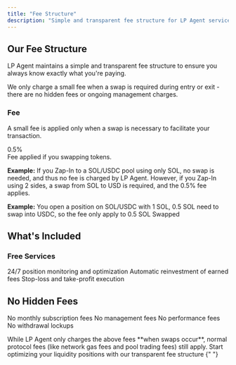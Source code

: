 ```yaml
---
title: "Fee Structure"
description: "Simple and transparent fee structure for LP Agent services"
---
```


## Our Fee Structure

LP Agent maintains a simple and transparent fee structure to ensure you always know exactly what you're paying.

<Note>
  We only charge a small fee when a swap is required during entry or exit -
  there are no hidden fees or ongoing management charges.
</Note>

### Fee

A small fee is applied only when a swap is necessary to facilitate your transaction.

<CardGroup cols={2}>
  <Card title="Swap Fee" icon="arrow-right-to-bracket">
    <div className="mt-2">
      <span className="text-2xl font-bold text-primary">0.5%</span>
      <div className="mt-2 text-sm">Fee applied if you swapping tokens.</div>
    </div>
  </Card>
</CardGroup>

**Example:** If you Zap-In to a SOL/USDC pool using only SOL, no swap is needed, and thus no fee is charged by LP Agent. However, if you Zap-In using 2 sides, a swap from SOL to USD is required, and the 0.5% fee applies.

**Example:** You open a position on SOL/USDC with 1 SOL, 0.5 SOL need to swap into USDC, so the fee only apply to 0.5 SOL Swapped

## What's Included

### Free Services

<CardGroup cols={3}>
  <Card title="AI Management" icon="robot">
    24/7 position monitoring and optimization
  </Card>
  <Card title="Auto-Compound" icon="rotate">
    Automatic reinvestment of earned fees
  </Card>
  <Card title="Risk Management" icon="shield-check">
    Stop-loss and take-profit execution
  </Card>
</CardGroup>

## No Hidden Fees

<Check>No monthly subscription fees</Check>
<Check>No management fees</Check>
<Check>No performance fees</Check>
<Check>No withdrawal lockups</Check>

<Warning>
  While LP Agent only charges the above fees **when swaps occur**, normal
  protocol fees (like network gas fees and pool trading fees) still apply.
</Warning>

<Card title="Ready to Start?" icon="rocket" href="/quickstart">
  Start optimizing your liquidity positions with our transparent fee structure
</Card>{" "}
